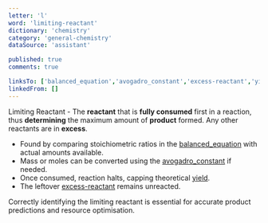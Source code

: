 ```yaml
---
letter: 'l'
word: 'limiting-reactant'
dictionary: 'chemistry'
category: 'general-chemistry'
dataSource: 'assistant'

published: true
comments: true

linksTo: ['balanced_equation','avogadro_constant','excess-reactant','yield']
linkedFrom: []
---
```


<a id="limiting_reactant">Limiting Reactant</a> - The **reactant** that is **fully consumed** first in a reaction, thus **determining** the maximum amount of **product** formed. Any other reactants are in **excess**.

- Found by comparing stoichiometric ratios in the [balanced_equation](#balanced_equation) with actual amounts available.
- Mass or moles can be converted using the [avogadro_constant](#avogadro_constant) if needed.
- Once consumed, reaction halts, capping theoretical [yield](#yield).
- The leftover [excess-reactant](#excess_reactant) remains unreacted.

<Alert type='note'>
Correctly identifying the limiting reactant is essential for accurate product predictions and resource optimisation.
</Alert>
